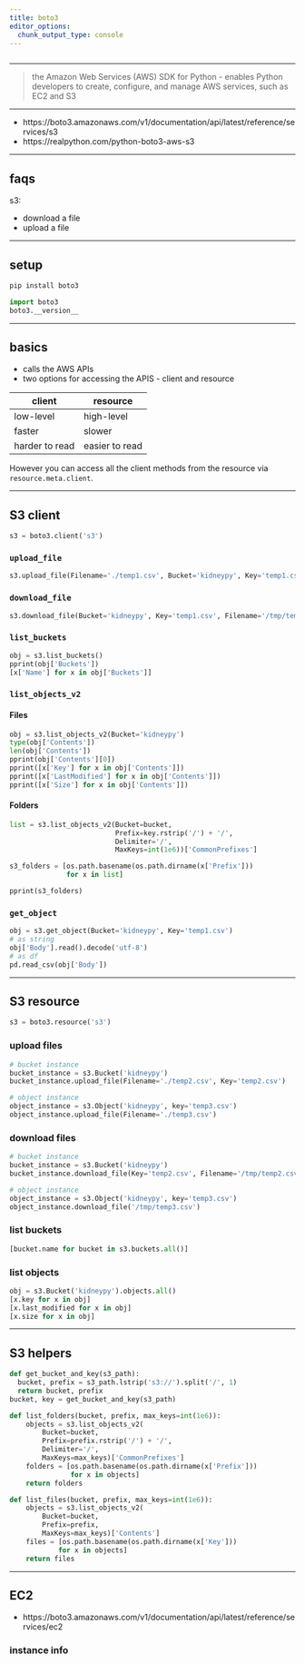 ```yaml
---
title: boto3
editor_options: 
  chunk_output_type: console
---
```


```r
```

*********************************************************************

> the Amazon Web Services (AWS) SDK for Python - enables Python developers to create, configure, and manage AWS services, such as EC2 and S3

*********************************************************************

* https://boto3.amazonaws.com/v1/documentation/api/latest/reference/services/s3
* https://realpython.com/python-boto3-aws-s3  

*********************************************************************

## faqs

s3:

* download a file
* upload a file

*********************************************************************

## setup

```sh
pip install boto3
```

```python
import boto3
boto3.__version__
```

*********************************************************************

## basics

* calls the AWS APIs  
* two options for accessing the APIS - client and resource

client | resource
------------- | -------------
low-level | high-level
faster | slower
harder to read | easier to read

However you can access all the client methods from the resource via `resource.meta.client`. 

*********************************************************************

## S3 client

```python
s3 = boto3.client('s3')
```

### `upload_file`

```python
s3.upload_file(Filename='./temp1.csv', Bucket='kidneypy', Key='temp1.csv')
```

### `download_file`

```python
s3.download_file(Bucket='kidneypy', Key='temp1.csv', Filename='/tmp/temp1.csv')
```

### `list_buckets`

```python
obj = s3.list_buckets()
pprint(obj['Buckets'])
[x['Name'] for x in obj['Buckets']]
```

### `list_objects_v2`

#### Files

```python
obj = s3.list_objects_v2(Bucket='kidneypy')
type(obj['Contents'])
len(obj['Contents'])
pprint(obj['Contents'][0])
pprint([x['Key'] for x in obj['Contents']])
pprint([x['LastModified'] for x in obj['Contents']])
pprint([x['Size'] for x in obj['Contents']])
```

#### Folders

```python
list = s3.list_objects_v2(Bucket=bucket,
                          Prefix=key.rstrip('/') + '/',
                          Delimiter='/',
                          MaxKeys=int(1e6))['CommonPrefixes']

s3_folders = [os.path.basename(os.path.dirname(x['Prefix']))
              for x in list]

pprint(s3_folders)
```

### `get_object`

```python
obj = s3.get_object(Bucket='kidneypy', Key='temp1.csv')
# as string
obj['Body'].read().decode('utf-8') 
# as df
pd.read_csv(obj['Body'])
```


*********************************************************************

## S3 resource

```python
s3 = boto3.resource('s3')
```

### upload files

```python
# bucket instance
bucket_instance = s3.Bucket('kidneypy')
bucket_instance.upload_file(Filename='./temp2.csv', Key='temp2.csv')

# object instance
object_instance = s3.Object('kidneypy', key='temp3.csv')
object_instance.upload_file(Filename='./temp3.csv')
```

### download files

```python
# bucket instance
bucket_instance = s3.Bucket('kidneypy')
bucket_instance.download_file(Key='temp2.csv', Filename='/tmp/temp2.csv')

# object instance
object_instance = s3.Object('kidneypy', key='temp3.csv')
object_instance.download_file('/tmp/temp3.csv')
```

### list buckets

```python
[bucket.name for bucket in s3.buckets.all()]
```

### list objects

```python
obj = s3.Bucket('kidneypy').objects.all()
[x.key for x in obj]
[x.last_modified for x in obj]
[x.size for x in obj]
```

*********************************************************************

## S3 helpers
 
```python
def get_bucket_and_key(s3_path):
  bucket, prefix = s3_path.lstrip('s3://').split('/', 1)
  return bucket, prefix
bucket, key = get_bucket_and_key(s3_path)
```

```python
def list_folders(bucket, prefix, max_keys=int(1e6)):
    objects = s3.list_objects_v2(
        Bucket=bucket,
        Prefix=prefix.rstrip('/') + '/',
        Delimiter='/',
        MaxKeys=max_keys)['CommonPrefixes']
    folders = [os.path.basename(os.path.dirname(x['Prefix'])) 
               for x in objects]
    return folders
```

```python
def list_files(bucket, prefix, max_keys=int(1e6)):
    objects = s3.list_objects_v2(
        Bucket=bucket,
        Prefix=prefix,
        MaxKeys=max_keys)['Contents']
    files = [os.path.basename(os.path.dirname(x['Key'])) 
            for x in objects]
    return files
```

*********************************************************************

## EC2

* https://boto3.amazonaws.com/v1/documentation/api/latest/reference/services/ec2

### instance info

